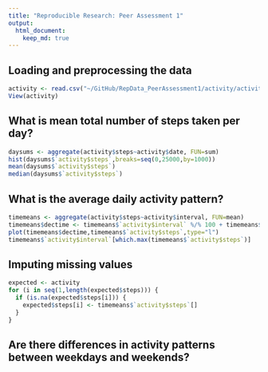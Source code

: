 ```yaml
---
title: "Reproducible Research: Peer Assessment 1"
output: 
  html_document:
    keep_md: true
---
```



## Loading and preprocessing the data

```r
activity <- read.csv("~/GitHub/RepData_PeerAssessment1/activity/activity.csv")
View(activity)
```

## What is mean total number of steps taken per day?

```r
daysums <- aggregate(activity$steps~activity$date, FUN=sum)
hist(daysums$`activity$steps`,breaks=seq(0,25000,by=1000))
mean(daysums$`activity$steps`)
median(daysums$`activity$steps`)
```

## What is the average daily activity pattern?

```r
timemeans <- aggregate(activity$steps~activity$interval, FUN=mean)
timemeans$dectime <- timemeans$`activity$interval` %/% 100 + timemeans$`activity$interval`%% 100 / 60
plot(timemeans$dectime,timemeans$`activity$steps`,type="l")
timemeans$`activity$interval`[which.max(timemeans$`activity$steps`)]
```

## Imputing missing values

```r
expected <- activity
for (i in seq(1,length(expected$steps))) {
  if (is.na(expected$steps[i])) {
    expected$steps[i] <- timemeans$`activity$steps`[]
  }        
}
```

## Are there differences in activity patterns between weekdays and weekends?

